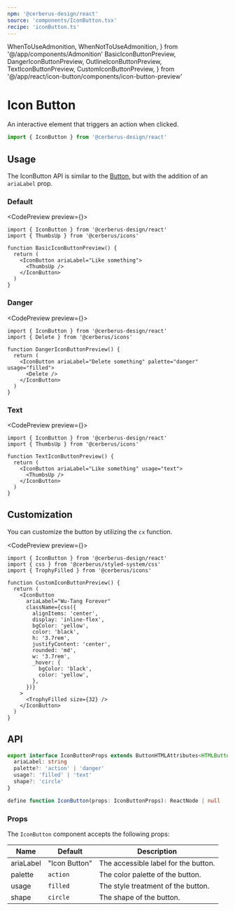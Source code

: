 ```yaml
---
npm: '@cerberus-design/react'
source: 'components/IconButton.tsx'
recipe: 'iconButton.ts'
---
```


  WhenToUseAdmonition,
  WhenNotToUseAdmonition,
} from '@/app/components/Admonition'
  BasicIconButtonPreview,
  DangerIconButtonPreview,
  OutlineIconButtonPreview,
  TextIconButtonPreview,
  CustomIconButtonPreview,
} from '@/app/react/icon-button/components/icon-button-preview'

# Icon Button

An interactive element that triggers an action when clicked.

```ts
import { IconButton } from '@cerberus-design/react'
```

<WhenToUseAdmonition description="When you need to allow the user to trigger and action using an icon." />

## Usage

The IconButton API is similar to the [Button](./button), but with the addition of an `ariaLabel` prop.

<WhenNotToUseAdmonition description="When you need to provide a way for the user to navigate somewhere - use a Link, TextLink, or NavMenu." />

### Default

<CodePreview preview={<BasicIconButtonPreview />}>
```tsx title="icon-button.tsx"
import { IconButton } from '@cerberus-design/react'
import { ThumbsUp } from '@cerberus/icons'

function BasicIconButtonPreview() {
  return (
    <IconButton ariaLabel="Like something">
      <ThumbsUp />
    </IconButton>
  )
}
```
</CodePreview>

<WhenToUseAdmonition description="When you need high priority actions or actions that are the only item on screen." />

### Danger

<CodePreview preview={<DangerIconButtonPreview />}>
```tsx title="icon-button.tsx"
import { IconButton } from '@cerberus-design/react'
import { Delete } from '@cerberus/icons'

function DangerIconButtonPreview() {
  return (
    <IconButton ariaLabel="Delete something" palette="danger" usage="filled">
      <Delete />
    </IconButton>
  )
}
```
</CodePreview>

<WhenToUseAdmonition description="When you need to display a high impact destructive action such as deleting items or other places where a destructive action is the priority in the UI." />

### Text

<CodePreview preview={<TextIconButtonPreview />}>
```tsx title="icon-button.tsx"
import { IconButton } from '@cerberus-design/react'
import { ThumbsUp } from '@cerberus/icons'

function TextIconButtonPreview() {
  return (
    <IconButton ariaLabel="Like something" usage="text">
      <ThumbsUp />
    </IconButton>
  )
}
```
</CodePreview>

<WhenToUseAdmonition description="When you need lower priority actions such as that might be used for triggering more options." />

## Customization

You can customize the button by utilizing the `cx` function.

<CodePreview preview={<CustomIconButtonPreview />}>
```tsx title="icon-button.tsx"
import { IconButton } from '@cerberus-design/react'
import { css } from '@cerberus/styled-system/css'
import { TrophyFilled } from '@cerberus/icons'

function CustomIconButtonPreview() {
  return (
    <IconButton
      ariaLabel="Wu-Tang Forever"
      className={css({
        alignItems: 'center',
        display: 'inline-flex',
        bgColor: 'yellow',
        color: 'black',
        h: '3.7rem',
        justifyContent: 'center',
        rounded: 'md',
        w: '3.7rem',
        _hover: {
          bgColor: 'black',
          color: 'yellow',
        },
      })}
    >
      <TrophyFilled size={32} />
    </IconButton>
  )
}
```
</CodePreview>

## API

```ts showLineNumbers=false
export interface IconButtonProps extends ButtonHTMLAttributes<HTMLButtonElement> {
  ariaLabel: string
  palette?: 'action' | 'danger'
  usage?: 'filled' | 'text'
  shape?: 'circle'
}

define function IconButton(props: IconButtonProps): ReactNode | null
````

### Props

The `IconButton` component accepts the following props:

| Name     | Default | Description                                                   |
| -------- | ------- | ------------------------------------------------------------- |
| ariaLabel |    "Icon Button"     | The accessible label for the button. |
| palette     | `action`   | The color palette of the button. |
| usage | `filled`    | The style treatment of the button.    |
| shape | `circle`    | The shape of the button.               |
